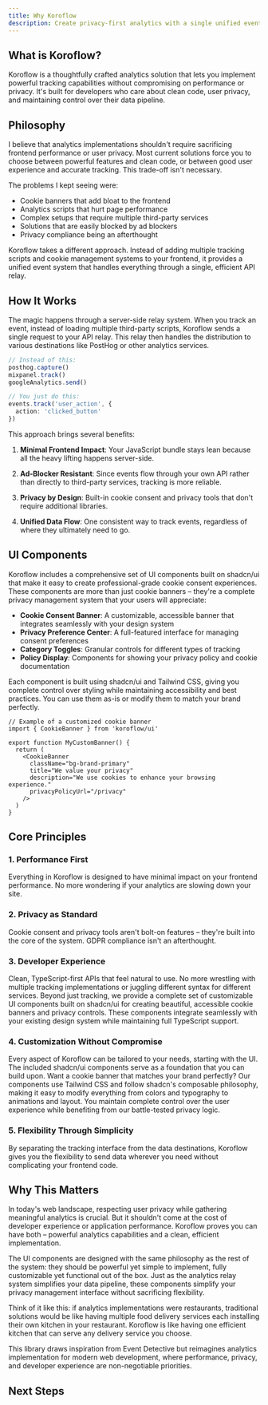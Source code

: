 ```yaml
---
title: Why Koroflow
description: Create privacy-first analytics with a single unified event system that just works.
---
```


## What is Koroflow?

Koroflow is a thoughtfully crafted analytics solution that lets you implement powerful tracking capabilities without compromising on performance or privacy. It's built for developers who care about clean code, user privacy, and maintaining control over their data pipeline.

## Philosophy

I believe that analytics implementations shouldn't require sacrificing frontend performance or user privacy. Most current solutions force you to choose between powerful features and clean code, or between good user experience and accurate tracking. This trade-off isn't necessary.

The problems I kept seeing were:

- Cookie banners that add bloat to the frontend
- Analytics scripts that hurt page performance
- Complex setups that require multiple third-party services
- Solutions that are easily blocked by ad blockers
- Privacy compliance being an afterthought

Koroflow takes a different approach. Instead of adding multiple tracking scripts and cookie management systems to your frontend, it provides a unified event system that handles everything through a single, efficient API relay.

## How It Works

The magic happens through a server-side relay system. When you track an event, instead of loading multiple third-party scripts, Koroflow sends a single request to your API relay. This relay then handles the distribution to various destinations like PostHog or other analytics services.

```typescript
// Instead of this:
posthog.capture()
mixpanel.track()
googleAnalytics.send()

// You just do this:
events.track('user_action', {
  action: 'clicked_button'
})
```

This approach brings several benefits:

1. **Minimal Frontend Impact**: Your JavaScript bundle stays lean because all the heavy lifting happens server-side.

2. **Ad-Blocker Resistant**: Since events flow through your own API rather than directly to third-party services, tracking is more reliable.

3. **Privacy by Design**: Built-in cookie consent and privacy tools that don't require additional libraries.

4. **Unified Data Flow**: One consistent way to track events, regardless of where they ultimately need to go.

## UI Components

Koroflow includes a comprehensive set of UI components built on shadcn/ui that make it easy to create professional-grade cookie consent experiences. These components are more than just cookie banners – they're a complete privacy management system that your users will appreciate:

- **Cookie Consent Banner**: A customizable, accessible banner that integrates seamlessly with your design system
- **Privacy Preference Center**: A full-featured interface for managing consent preferences
- **Category Toggles**: Granular controls for different types of tracking
- **Policy Display**: Components for showing your privacy policy and cookie documentation

Each component is built using shadcn/ui and Tailwind CSS, giving you complete control over styling while maintaining accessibility and best practices. You can use them as-is or modify them to match your brand perfectly.

```tsx
// Example of a customized cookie banner
import { CookieBanner } from 'koroflow/ui'

export function MyCustomBanner() {
  return (
    <CookieBanner 
      className="bg-brand-primary"
      title="We value your privacy"
      description="We use cookies to enhance your browsing experience."
      privacyPolicyUrl="/privacy"
    />
  )
}
```

## Core Principles

### 1. Performance First
Everything in Koroflow is designed to have minimal impact on your frontend performance. No more wondering if your analytics are slowing down your site.

### 2. Privacy as Standard
Cookie consent and privacy tools aren't bolt-on features – they're built into the core of the system. GDPR compliance isn't an afterthought.

### 3. Developer Experience
Clean, TypeScript-first APIs that feel natural to use. No more wrestling with multiple tracking implementations or juggling different syntax for different services. Beyond just tracking, we provide a complete set of customizable UI components built on shadcn/ui for creating beautiful, accessible cookie banners and privacy controls. These components integrate seamlessly with your existing design system while maintaining full TypeScript support.

### 4. Customization Without Compromise
Every aspect of Koroflow can be tailored to your needs, starting with the UI. The included shadcn/ui components serve as a foundation that you can build upon. Want a cookie banner that matches your brand perfectly? Our components use Tailwind CSS and follow shadcn's composable philosophy, making it easy to modify everything from colors and typography to animations and layout. You maintain complete control over the user experience while benefiting from our battle-tested privacy logic.

### 5. Flexibility Through Simplicity
By separating the tracking interface from the data destinations, Koroflow gives you the flexibility to send data wherever you need without complicating your frontend code.

## Why This Matters

In today's web landscape, respecting user privacy while gathering meaningful analytics is crucial. But it shouldn't come at the cost of developer experience or application performance. Koroflow proves you can have both – powerful analytics capabilities and a clean, efficient implementation.

The UI components are designed with the same philosophy as the rest of the system: they should be powerful yet simple to implement, fully customizable yet functional out of the box. Just as the analytics relay system simplifies your data pipeline, these components simplify your privacy management interface without sacrificing flexibility.

Think of it like this: if analytics implementations were restaurants, traditional solutions would be like having multiple food delivery services each installing their own kitchen in your restaurant. Koroflow is like having one efficient kitchen that can serve any delivery service you choose.

This library draws inspiration from Event Detective but reimagines analytics implementation for modern web development, where performance, privacy, and developer experience are non-negotiable priorities.
## Next Steps
<Cards>
  <Card title="Learn on how to get started" href="/components/installation" />
  <Card title="Install Our Components" href="/components/cookie-popup" />
</Cards>
